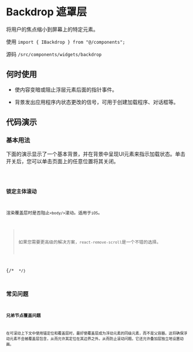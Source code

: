 # Backdrop 遮罩层

将用户的焦点缩小到屏幕上的特定元素。

使用 `import { IBackdrop } from "@/components";`

源码 `/src/components/widgets/backdrop`

## 何时使用

* 使内容变暗或阻止浮层元素后面的指针事件。

* 背景发出应用程序内状态更改的信号，可用于创建加载程序、对话框等。

## 代码演示

### 基本用法

下面的演示显示了一个基本背景，并在背景中呈现UI元素来指示加载状态。单击开关后，您可以单击页面上的任意位置将其关闭。

<code src='./demos/basic' />

### 锁定主体滚动

渲染覆盖层时是否阻止`<body/>`滚动。适用于`iOS`。

> 如果您需要更高级的解决方案，`react-remove-scroll`是一个不错的选择。

{/* <code src='@cases/overlay/advanced' /> */}

## 常见问题

### 兄弟节点覆盖问题

在可滚动上下文中使用锚定位和覆盖层时，最好使覆盖层成为浮动元素的同级元素，而不是父容器。这将确保浮动元素不会被覆盖层包含，从而允许其定位在其边界之外，从而防止滚动问题。它还允许叠加层独立地设置动画。